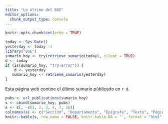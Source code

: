 ```yaml
---
title: "Lo último del BOE"
editor_options: 
  chunk_output_type: console
---
```


```r
knitr::opts_chunk$set(echo = TRUE)
```


```r
today <- Sys.Date()
yesterday <- today -1
library("BOE")
sumario_hoy <- try(retrieve_sumario(today), silent = TRUE)
d <- today
if (is(sumario_hoy, "try-error")) {
    d <- yesterday
   sumario_hoy <- retrieve_sumario(yesterday)
}
```
Esta página web contine el último sumario públicado en `r d`.

```r
pubs <- url_publications(sumario_hoy)
s <- cbind(sumario_hoy, pubs)
s <- s[, -c(1, 2, 3, 4, 7, 10)]
colnames(s) <- c("Sección", "Departamento", "Epígrafe", "Texto", "Páginas", "Link")
knitr::kable(s, row.name = FALSE, knitr.kable.NA = '', format = "html", align = "c", row.names = TRUE)
```


